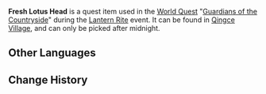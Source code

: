 {{Item Infobox
|id           = 100755
|image        = Item Lotus Head.png
|type         = Quest Items
|description  = An aquatic plant native to [[Liyue]] that grows and blooms in pairs. One is fragrant, and the other bitter. It's said to make a good herbal medicine.
|source1      = Event World Quest [[Guardians of the Countryside]]
|related_type = Variant
|related_item = Lotus Head
}}
'''Fresh Lotus Head''' is a quest item used in the [[World Quest]] "[[Guardians of the Countryside]]" during the [[Lantern Rite]] event. It can be found in [[Qingce Village]], and can only be picked after midnight.

==Other Languages==
{{Other Languages
|default_hidden = 1
|en      = Fresh Lotus Head
|zhs     = 新鲜的莲蓬
|zhs_rm  = Xīnxiān de Liánpeng
|zht     = 新鮮的蓮蓬
|zht_rm  = Xīnxiān de Liánpeng
|ja      = 新鮮なハスの花托
|ja_rm   = Shinsen na Hasu no Kataku
|ko      = 신선한 연꽃받침
|ko_rm   = Sinseonhan Yeonkkot-bachim
|es      = Cabeza de loto fresca
|fr      = Fruit du lotus frais
|ru      = Свежая чашечка лотоса
|th      = Lotus Head สด ๆ
|th_rm   = Lotus Head Sot-Sot
|vi      = Đài Sen Tươi
|de      = Frische Lotosfrucht
|id      = Lotus Head Segar
|pt      = Cabeças de Lótus Frescas
|tr      = Taze Nilüfer Başı
|it      = Frutto di loto fresco
}}

==Change History==
{{Change History|1.3}}